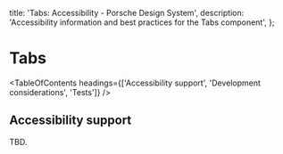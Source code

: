 
  title: 'Tabs: Accessibility - Porsche Design System',
  description: 'Accessibility information and best practices for the Tabs component',
};

# Tabs <ComponentStatus tagName="p-tabs"></ComponentStatus>

<TableOfContents headings={['Accessibility support', 'Development considerations', 'Tests']} />

## Accessibility support

TBD.
